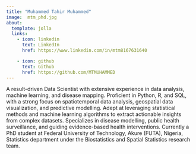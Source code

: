 ```yaml
---
title: "Muhammed Tahir Muhammed"
image:  mtm_phd.jpg
about:
  template: jolla
  links:
    - icon: linkedin
      text: LinkedIn
      href: https://www.linkedin.com/in/mtm8167631640

    - icon: github
      text: Github
      href: https://github.com/MTMUHAMMED
---
```


A result-driven Data Scientist with extensive experience in data analysis, machine learning, and disease mapping. Proficient in Python, R, and SQL, with a strong focus on spatiotemporal data analysis, geospatial data visualization, and predictive modelling. Adept at leveraging statistical methods and machine learning algorithms to extract actionable insights from complex datasets. Specializes in disease modelling, public health surveillance, and guiding evidence-based health interventions. Currently a PhD student at Federal University of Technology, Akure (FUTA), Nigeria, Statistics department under the Biostatistics and Spatial Statistics research team.
